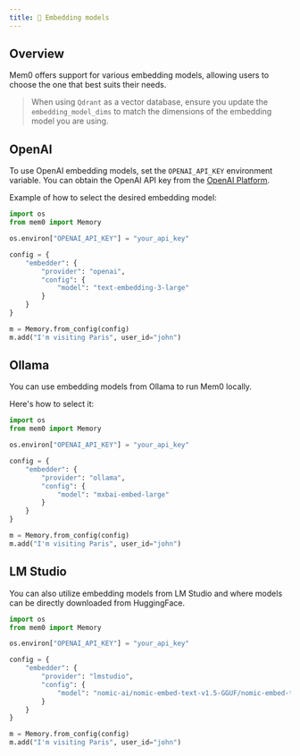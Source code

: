 ```yaml
---
title: 🧩 Embedding models
---
```


## Overview

Mem0 offers support for various embedding models, allowing users to choose the one that best suits their needs.

<CardGroup cols={3}>
    <Card title="OpenAI" href="#openai"></Card>
    <Card title="Ollama" href="#ollama"></Card>
    <Card title="LM Studio" href="#lm-studio"></Card>
</CodeGroup>

> When using `Qdrant` as a vector database, ensure you update the `embedding_model_dims` to match the dimensions of the embedding model you are using.

## OpenAI

To use OpenAI embedding models, set the `OPENAI_API_KEY` environment variable. You can obtain the OpenAI API key from the [OpenAI Platform](https://platform.openai.com/account/api-keys).

Example of how to select the desired embedding model:

```python
import os
from mem0 import Memory

os.environ["OPENAI_API_KEY"] = "your_api_key"

config = {
    "embedder": {
        "provider": "openai",
        "config": {
            "model": "text-embedding-3-large"
        }
    }
}

m = Memory.from_config(config)
m.add("I'm visiting Paris", user_id="john")
```

## Ollama

You can use embedding models from Ollama to run Mem0 locally.

Here's how to select it:

```python
import os
from mem0 import Memory

os.environ["OPENAI_API_KEY"] = "your_api_key"

config = {
    "embedder": {
        "provider": "ollama",
        "config": {
            "model": "mxbai-embed-large"
        }
    }
}

m = Memory.from_config(config)
m.add("I'm visiting Paris", user_id="john")
```

## LM Studio

You can also utilize embedding models from LM Studio and where models can be directly downloaded from HuggingFace.

```python
import os
from mem0 import Memory

os.environ["OPENAI_API_KEY"] = "your_api_key"

config = {
    "embedder": {
        "provider": "lmstudio",
        "config": {
            "model": "nomic-ai/nomic-embed-text-v1.5-GGUF/nomic-embed-text-v1.5.f16.gguf"
        }
    }
}

m = Memory.from_config(config)
m.add("I'm visiting Paris", user_id="john")
```
